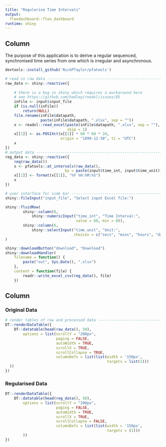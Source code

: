 ```yaml
---
title: "Regularise Time Intervals"
output: 
  flexdashboard::flex_dashboard
runtime: shiny
---
```


Column {.sidebar data-width=300}
-----------------------------------------------------------------------

The purpose of this application is to derive a regular sequenced, synchronised time series from one which is irregular and asynchronous.

```r
devtools::install_github('NickPTaylor/pfatools')

# read in raw data ------------------------------------------------------------
raw_data <- shiny::reactive({
    
    # there is a bug in shiny which requires a workaround here
    # see https://github.com/hadley/readxl/issues/85
    inFile <- input$input_file
    if (is.null(inFile))
        return(NULL)
    file.rename(inFile$datapath,
                paste(inFile$datapath, ".xlsx", sep = ""))
    x <- readxl::read_excel(paste(inFile$datapath, ".xlsx", sep = ""), 
                            skip = 1)
    x[[1]] <- as.POSIXct(x[[1]] * 60 * 60 * 24, 
                         origin = "1899-12-30", tz = "UTC")
    x 
})
# output data -----------------------------------------------------------------
reg_data <- shiny::reactive({
    req(raw_data())
    x <- pfatools::at_intervals(raw_data(), 
                           by = paste(input$time_int, input$time_unit))
    x[[1]] <- format(x[[1]], "%F %H:%M:%S") 
    x
})

# user interface for side bar -------------------------------------------------
shiny::fileInput("input_file", "Select input Excel file:")

shiny::fluidRow(
        shiny::column(6,
            shiny::numericInput("time_int", "Time Interval:", 
                                value = 60, min = 0)),
        shiny::column(6,
            shiny::selectInput("time_unit", "Unit:",
                               choices = c("secs", "mins", "hours", "days")))
)

shiny::downloadButton("download", "Download")
shiny::downloadHandler(
    filename = function() { 
        paste("out", Sys.Date(), ".xlsx") 
    },
    content = function(file) {
        readr::write_excel_csv(reg_data(), file)
    })
```

Column
-----------------------------------------------------------------------
### Original Data

```r
# render tables of raw and processed data ------------------------------------
DT::renderDataTable({
    DT::datatable(head(raw_data(), 50), 
        options = list(scrollY = "200px", 
                       paging = FALSE, 
                       autoWidth = TRUE,
                       scrollX = TRUE, 
                       scrollCollapse = TRUE,
                       columnDefs = list(list(width = '150px', 
                                              targets = list(1)))
  ))
})
```

### Regularised Data

```r
DT::renderDataTable({
    DT::datatable(head(reg_data(), 50), 
        options = list(scrollY = "200px", 
                       paging = FALSE, 
                       autoWidth = TRUE,
                       scrollX = TRUE,
                       scrollCollapse = FALSE,  
                       columnDefs = list(list(width = '150px', 
                                              targets = (1)))
        ))
})
```
